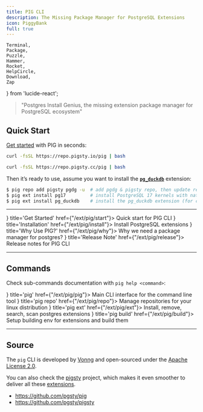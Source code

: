 ```yaml
---
title: PIG CLI
description: The Missing Package Manager for PostgreSQL Extensions
icon: PiggyBank
full: true
---
```



    Terminal,
    Package,
    Puzzle,
    Hammer,
    Rocket,
    HelpCircle,
    Download,
    Zap
} from 'lucide-react';


> "Postgres Install Genius, the missing extension package manager for PostgreSQL ecosystem"

## Quick Start

[Get started](/ext/pig/start) with PIG in seconds:

```bash tab="default"
curl -fsSL https://repo.pigsty.io/pig | bash
```
```bash tab="mirror"
curl -fsSL https://repo.pigsty.cc/pig | bash
```

Then it’s ready to use, assume you want to install the [**`pg_duckdb`**](/e/pg_duckdb/) extension:

```bash
$ pig repo add pigsty pgdg -u  # add pgdg & pigsty repo, then update repo cache
$ pig ext install pg17         # install PostgreSQL 17 kernels with native PGDG packages
$ pig ext install pg_duckdb    # install the pg_duckdb extension (for current pg17)
```

--------

<Cards>
    <Card icon={<Zap className="text-green-500"/>} title='Get Started' href={"/ext/pig/start"}>
        Quick start for PIG CLI
    </Card>
    <Card icon={<Download className="text-blue-600"/>} title='Installation' href={"/ext/pig/install"}>
        Install PostgreSQL extensions
    </Card>
    <Card icon={<HelpCircle className="text-purple-600"/>} title='Why Use PIG?' href={"/ext/pig/why"}>
        Why we need a package manager for postgres?
    </Card>
    <Card icon={<Rocket className="text-orange-500"/>} title='Release Note' href={"/ext/pig/release"}>
        Release notes for PIG CLI
    </Card>
</Cards>




--------

## Commands

Check sub-commands documentation with `pig help <command>`:

<Cards>
    <Card icon={<Terminal className="text-slate-600"/>} title='pig' href={"/ext/pig/pig"}>
        Main CLI interface for the command line tool
    </Card>
    <Card icon={<Package className="text-indigo-600"/>} title='pig repo' href={"/ext/pig/repo"}>
        Manage repositories for your linux distribution
    </Card>
    <Card icon={<Puzzle className="text-emerald-600"/>} title='pig ext' href={"/ext/pig/ext"}>
        Install, remove, search, scan postgres extensions
    </Card>
    <Card icon={<Hammer className="text-amber-600"/>} title='pig build' href={"/ext/pig/build"}>
        Setup building env for extensions and build them
    </Card>
</Cards>


--------

## Source

The `pig` CLI is developed by [Vonng](https://vonng.com/en/) and open-sourced under the [Apache License 2.0](https://github.com/pgsty/pig/?tab=Apache-2.0-1-ov-file#readme).

You can also check the [pigsty](https://pgsty.com) project, which makes it even smoother to deliver all these [extensions](/pgsql/ext).

- https://github.com/pgsty/pig
- https://github.com/pgsty/pigsty
